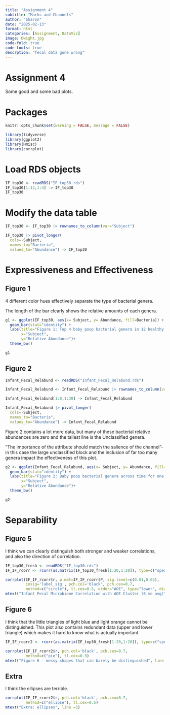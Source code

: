 ```yaml
---
title: "Assignment 4"
subtitle: "Marks and Channels"
author: "Sharon"
date: "2025-02-13"
format: html
categories: [Assignment, DataViz]
image: Dwight.jpg
code-fold: true
code-tools: true
descrption: "fecal data gone wrong"
---
```


# Assignment 4

Some good and some bad plots.

# Packages

```r
knitr::opts_chunk$set(warning = FALSE, message = FALSE)
```

```r
library(tidyverse)
library(ggplot2)
library(Hmisc)
library(corrplot)
```


# Load RDS objects

```r
IF_top30 <- readRDS("IF_top30.rds")
IF_top30[1:12,1:4] -> IF_top30
IF_top30
```

# Modify the data table

```r
IF_top30 <- IF_top30 |> rownames_to_column(var="Subject")
```

```r
IF_top30 |> pivot_longer(
  cols=-Subject,
  names_to="Bacteria",
  values_to="Abundance") -> IF_top30
```

# Expressiveness and Effectiveness

## Figure 1

4 different color hues effectively separate the type of bacterial genera.

The length of the bar clearly shows the relative amounts of each genera.

```r
g1 <- ggplot(IF_top30, aes(x= Subject, y= Abundance, fill=Bacteria)) +
  geom_bar(stat="identity") +
  labs(title="Figure 1: Top 4 baby poop bacterial genera in 12 healthy infants",
       x="Subject",
       y="Relative Abundance")+
  theme_bw()

g1
```
## Figure 2

```r
Infant_Fecal_Relabund <- readRDS("Infant_Fecal_Relabund.rds")

Infant_Fecal_Relabund <- Infant_Fecal_Relabund |> rownames_to_column(var="Subject")
```

```r
Infant_Fecal_Relabund[1:8,1:30] -> Infant_Fecal_Relabund
```

```r
Infant_Fecal_Relabund |> pivot_longer(
  cols=-Subject,
  names_to="Bacteria",
  values_to="Abundance") -> Infant_Fecal_Relabund
```

Figure 2 contains a lot more data, but many of these bacterial relative abundances are zero and the tallest line is the Unclassified genera. 

"The importance of the attribute should match the salience of the channel"- in this case the large unclassified block and the inclusion of far too many genera impact the effectiveness of this plot.

```r
g2 <- ggplot(Infant_Fecal_Relabund, aes(x= Subject, y= Abundance, fill=Bacteria)) +
  geom_bar(stat="identity") +
  labs(title="Figure 2: Baby poop bacterial genera across time for one subject",
       x="Subject",
       y="Relative Abundance")+
  theme_bw()

g2
```
# Separability

## Figure 5

I think we can clearly distinguish both stronger and weaker correlations, and also the direction of correlation. 

```r
IF_top30_fresh <- readRDS("IF_top30.rds")
IF_IF_rcorr <- rcorr(as.matrix(IF_top30_fresh[1:20,1:20]), type=c("spearman"))
```

```r
corrplot(IF_IF_rcorr$r, p.mat=IF_IF_rcorr$P, sig.level=c(0.01,0.05), 
         insig='label_sig', pch.col='black', pch.cex=0.7,
         method=c("circle"), tl.cex=0.5, order="AOE", type="lower", diag = F)
mtext("Infant Fecal Microbiome Correlation with AOE Cluster (6 mo avg)", line =3)
```

## Figure 6

I think that the little triangles of light blue and light orange cannot be distinguished. This plot also contains redundant data (upper and lower triangle) which makes it hard to know what is actually important.

```r
IF_IF_rcorr2 <- rcorr(as.matrix(IF_top30_fresh[1:20,1:20]), type=c("spearman"))

corrplot(IF_IF_rcorr2$r, pch.col='black', pch.cex=0.7,
         method=c("pie"), tl.cex=0.5)
mtext("Figure 6 - messy shapes that can barely be distinguished", line =3)
```
## Extra

I think the ellipses are terrible.

```r
corrplot(IF_IF_rcorr2$r, pch.col='black', pch.cex=0.7,
         method=c("ellipse"), tl.cex=0.5)
mtext("Extra: ellipses", line =3)
```


